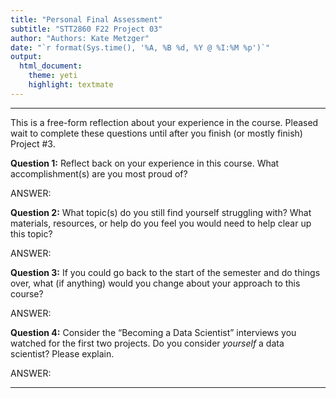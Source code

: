 ```yaml
---
title: "Personal Final Assessment"
subtitle: "STT2860 F22 Project 03"
author: "Authors: Kate Metzger"
date: "`r format(Sys.time(), '%A, %B %d, %Y @ %I:%M %p')`"
output: 
  html_document: 
    theme: yeti
    highlight: textmate
---
```

***

This is a free-form reflection about your experience in the course. Pleased wait to complete these questions until after you finish (or mostly finish) Project #3.

**Question 1:** Reflect back on your experience in this course. What accomplishment(s) are you most proud of?

ANSWER:



**Question 2:** What topic(s) do you still find yourself struggling with? What materials, resources, or help do you feel you would need to help clear up this topic?

ANSWER:

 

**Question 3:** If you could go back to the start of the semester and do things over, what (if anything) would you change about your approach to this course?

ANSWER:



**Question 4:** Consider the "Becoming a Data Scientist" interviews you watched for the first two projects. Do you consider *yourself* a data scientist? Please explain.

ANSWER:



***
